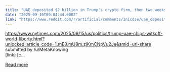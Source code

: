 ```yaml
---
title: "UAE deposited $2 billion in Trump's crypto firm, then two weeks later Trump gave them AI chips"
date: "2025-09-16T09:04:44.000Z"
link: "https://www.reddit.com/r/artificial/comments/1nicdse/uae_deposited_2_billion_in_trumps_crypto_firm/"
---
```


https://www.nytimes.com/2025/09/15/us/politics/trump-uae-chips-witkoff-world-liberty.html?unlocked_article_code=1.mE8.mU8m.zjKmCNpVu2Je&smid=url-share
    submitted by    /u/MetaKnowing  
 [link]   [c...

[Read more](https://www.reddit.com/r/artificial/comments/1nicdse/uae_deposited_2_billion_in_trumps_crypto_firm/)

